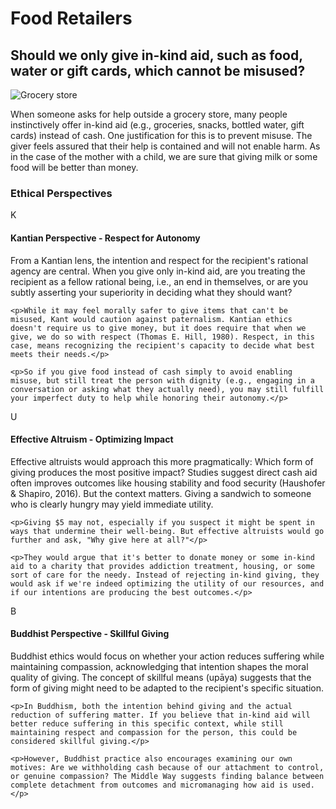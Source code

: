 # Food Retailers

## Should we only give in-kind aid, such as food, water or gift cards, which cannot be misused?

![Grocery store](/assets/target/Image1.jpg)

When someone asks for help outside a grocery store, many people instinctively offer in-kind aid (e.g., groceries, snacks, bottled water, gift cards) instead of cash. One justification for this is to prevent misuse. The giver feels assured that their help is contained and will not enable harm. As in the case of the mother with a child, we are sure that giving milk or some food will be better than money.

### Ethical Perspectives

<div className="framework-card kant">
  <div className="framework-header">
    <div className="framework-icon kant-icon">K</div>
    <h4>Kantian Perspective - Respect for Autonomy</h4>
  </div>
  <div className="framework-body">
    <p>From a Kantian lens, the intention and respect for the recipient's rational agency are central. When you give only in-kind aid, are you treating the recipient as a fellow rational being, i.e., an end in themselves, or are you subtly asserting your superiority in deciding what they should want?</p>
    
    <p>While it may feel morally safer to give items that can't be misused, Kant would caution against paternalism. Kantian ethics doesn't require us to give money, but it does require that when we give, we do so with respect (Thomas E. Hill, 1980). Respect, in this case, means recognizing the recipient's capacity to decide what best meets their needs.</p>
    
    <p>So if you give food instead of cash simply to avoid enabling misuse, but still treat the person with dignity (e.g., engaging in a conversation or asking what they actually need), you may still fulfill your imperfect duty to help while honoring their autonomy.</p>
  </div>
</div>

<div className="framework-card util">
  <div className="framework-header">
    <div className="framework-icon util-icon">U</div>
    <h4>Effective Altruism - Optimizing Impact</h4>
  </div>
  <div className="framework-body">
    <p>Effective altruists would approach this more pragmatically: Which form of giving produces the most positive impact? Studies suggest direct cash aid often improves outcomes like housing stability and food security (Haushofer & Shapiro, 2016). But the context matters. Giving a sandwich to someone who is clearly hungry may yield immediate utility.</p>
    
    <p>Giving $5 may not, especially if you suspect it might be spent in ways that undermine their well-being. But effective altruists would go further and ask, "Why give here at all?"</p>
    
    <p>They would argue that it's better to donate money or some in-kind aid to a charity that provides addiction treatment, housing, or some sort of care for the needy. Instead of rejecting in-kind giving, they would ask if we're indeed optimizing the utility of our resources, and if our intentions are producing the best outcomes.</p>
  </div>
</div>

<div className="framework-card buddha">
  <div className="framework-header">
    <div className="framework-icon buddha-icon">B</div>
    <h4>Buddhist Perspective - Skillful Giving</h4>
  </div>
  <div className="framework-body">
    <p>Buddhist ethics would focus on whether your action reduces suffering while maintaining compassion, acknowledging that intention shapes the moral quality of giving. The concept of skillful means (upāya) suggests that the form of giving might need to be adapted to the recipient's specific situation.</p>
    
    <p>In Buddhism, both the intention behind giving and the actual reduction of suffering matter. If you believe that in-kind aid will better reduce suffering in this specific context, while still maintaining respect and compassion for the person, this could be considered skillful giving.</p>
    
    <p>However, Buddhist practice also encourages examining our own motives: Are we withholding cash because of our attachment to control, or genuine compassion? The Middle Way suggests finding balance between complete detachment from outcomes and micromanaging how aid is used.</p>
  </div>
</div> 